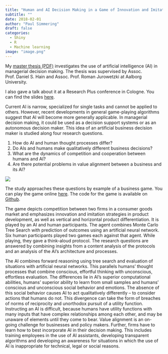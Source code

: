 ```yaml
---
title: "Human and AI Decision Making in a Game of Innovation and Imitation"
subtitle: ""
date: 2018-02-01
author: "Paul Simmering"
draft: false
categories:
  - Shiny
  - R
  - Machine learning
image: "image.png"
---
```


My [master thesis (PDF)](/projects/masterthesis/simmering_msc_thesis_2018.pdf) investigates the use of artificial intelligence (AI) in managerial decision making. The thesis was supervised by Assoc. Prof. Daniel S. Hain and Assoc. Prof. Roman Jurowetzki at Aalborg University.

I also gave a talk about it at a Research Plus conference in Cologne. You can find the slides [here](/talk/researchplus2018/researchplus2018.pdf).

Current AI is narrow, specialized for single tasks and cannot be applied to others. However, recent developments in general game-playing algorithms suggest that AI will become more generally applicable. In managerial decision making, it could be used as a decision support systems or as an autonomous decision maker. This idea of an artificial business decision maker is studied along four research questions.

1. How do AI and human thought processes differ?
2. Do AIs and humans make qualitatively different business decisions?
3. What are the dynamics of competition and cooperation between humans and AI? 
4. Are there potential problems in value alignment between a business and its AI?

![](howtoplay.png)

The study approaches these questions by example of a business game. You can play the game online [here](https://psim.shinyapps.io/business_game/). The code for the game is available on [Github](https://github.com/psimm/businessgame).

The game depicts competition between two firms in a consumer goods market and emphasizes innovation and imitation strategies in product development, as well as vertical and horizontal product differentiation. It is played by an AI and human participants. The agent combines Monte Carlo Tree Search with prediction of outcomes using an artificial neural network. Six human participants played two games each against that agent. While playing, they gave a think-aloud protocol. The research questions are answered by combining insights from a content analysis of the protocols and an analysis of the AI’s architecture and processes.

The AI combines forward reasoning using tree search and evaluation of situations with artificial neural networks. This parallels humans’ thought processes that combine conscious, effortful thinking with unconscious, effortless evaluation. The differences lie in AI’s superior computational abilities, humans’ superior ability to learn from small samples and humans’ conscious and unconscious social behavior and emotions. The absence of this social behavior causes AI to act qualitatively differently -- to consider actions that humans do not. This divergence can take the form of breaches of norms of reciprocity and unorthodox pursuit of a utility function. Instructing an AI is difficult, because humans have utility functions with many inputs that have complex relationships among each other, and may be unaware of elements until they come to bear. Value alignment is an on- going challenge for businesses and policy makers. Further, firms have to learn how to best incorporate AI in their decision making. This includes training employees in the use of AI assistants, developing transparent algorithms and developing an awareness for situations in which the use of AI is inappropriate for technical, legal or social reasons.
